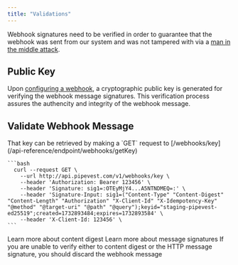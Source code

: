 ```yaml
---
title: "Validations"
---
```


Webhook signatures need to be verified in order to guarantee that the webhook was
sent from our system and was not tampered with via a [man in the middle attack](https://en.wikipedia.org/wiki/Man-in-the-middle_attack).

## Public Key

Upon [configuring a webhook](/concepts/webhook/configure), a cryptographic public key is generated for verifying the webhook message signatures.
This verification process assures the authencity and integrity of the webhook message.

## Validate Webhook Message

<Steps>
  <Step title="Retrieve Public Key">
    That key can be retrieved by making a `GET` request to [/webhooks/key](/api-reference/endpoint/webhooks/getKey)

    ```bash
      curl --request GET \
        --url http://api.pipevest.com/v1/webhooks/key \
        --header 'Authorization: Bearer 123456' \
        --header 'Signature: sig1=:OTEyMjY4...A5NTNDMEQ=:' \
        --header 'Signature-Input: sig1=("Content-Type" "Content-Digest" "Content-Length" "Authorization" "X-Client-Id" "X-Idempotency-Key" "@method" "@target-uri" "@path" "@query");keyid="staging-pipevest-ed25519";created=1732893484;expires=1732893584' \
        --header 'X-Client-Id: 123456' \
    ```

  </Step>
  <Step title="Verify Content Digest">
    <Card title="Content Digest" href="/concepts/http-signature/content-digest#verify-content-digest" icon="book" horizontal>
      Learn more about content digest
    </Card>
  </Step>
  <Step title="Verify HTTP Message Signature">
    <Card
      title="Message Signature"
      href="/concepts/http-signature/message-signature#verify-message-signature"
      icon="book"
      horizontal
    >
      Learn more about message signatures
    </Card>
  </Step>
</Steps>

<Warning>
  If you are unable to verify either to content digest or the HTTP message
  signature, you should discard the webhook message
</Warning>
